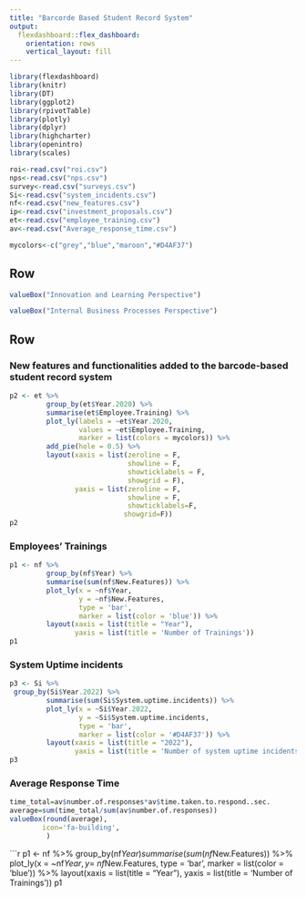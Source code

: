 ---
title: "Barcorde Based Student Record System"
output: 
  flexdashboard::flex_dashboard:
    orientation: rows
    vertical_layout: fill
---

```{r setup, include=FALSE}
library(flexdashboard)
library(knitr)
library(DT)
library(ggplot2)
library(rpivotTable)
library(plotly)
library(dplyr)
library(highcharter)
library(openintro)
library(scales)
```
```{r}
roi<-read.csv("roi.csv")
nps<-read.csv("nps.csv")
survey<-read.csv("surveys.csv")
Si<-read.csv("system_incidents.csv")
nf<-read.csv("new_features.csv")
ip<-read.csv("investment_proposals.csv")
et<-read.csv("employee_training.csv")
av<-read.csv("Average_response_time.csv")
```
```{r}
mycolors<-c("grey","blue","maroon","#D4AF37")
```

Row 
-------------------------------------------------

```{r}
valueBox("Innovation and Learning Perspective")
```
```{r}
valueBox("Internal Business Processes Perspective")
```

Row
-----------------------------------------------
### New features and functionalities added to the barcode-based student record system

```{r}
p2 <- et %>%
         group_by(et$Year.2020) %>%
         summarise(et$Employee.Training) %>%
         plot_ly(labels = ~et$Year.2020,
                 values = ~et$Employee.Training,
                 marker = list(colors = mycolors)) %>%
         add_pie(hole = 0.5) %>%
         layout(xaxis = list(zeroline = F,
                             showline = F,
                             showticklabels = F,
                             showgrid = F),
                yaxis = list(zeroline = F,
                             showline = F,
                             showticklabels=F,
                            showgrid=F))
p2 
```
### Employees' Trainings 
```{r}
p1 <- nf %>%
         group_by(nf$Year) %>%
         summarise(sum(nf$New.Features)) %>%
         plot_ly(x = ~nf$Year,
                 y = ~nf$New.Features,
                 type = 'bar',
                 marker = list(color = 'blue')) %>%
         layout(xaxis = list(title = "Year"),
                yaxis = list(title = 'Number of Trainings'))
p1
```

### System Uptime incidents
```{r}
p3 <- Si %>%
 group_by(Si$Year.2022) %>%
         summarise(sum(Si$System.uptime.incidents)) %>%
         plot_ly(x = ~Si$Year.2022,
                 y = ~Si$System.uptime.incidents,
                 type = 'bar',
                 marker = list(color = '#D4AF37')) %>%
         layout(xaxis = list(title = "2022"),
                yaxis = list(title = 'Number of system uptime incidents'))
p3
```

### Average Response Time
```{r}
time_total=av$number.of.responses*av$time.taken.to.respond..sec.
average=sum(time_total/sum(av$number.of.responses))
valueBox(round(average),
        icon='fa-building',
         )
```
```{r}
p1 <- nf %>%
         group_by(nf$Year) %>%
         summarise(sum(nf$New.Features)) %>%
         plot_ly(x = ~nf$Year,
                 y = ~nf$New.Features,
                 type = 'bar',
                 marker = list(color = 'blue')) %>%
         layout(xaxis = list(title = "Year"),
                yaxis = list(title = 'Number of Trainings'))
p1

